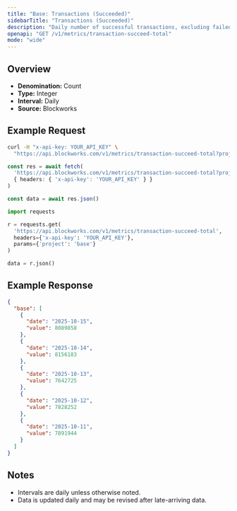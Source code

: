 ```yaml
---
title: "Base: Transactions (Succeeded)"
sidebarTitle: "Transactions (Succeeded)"
description: "Daily number of successful transactions, excluding failed transactions."
openapi: "GET /v1/metrics/transaction-succeed-total"
mode: "wide"
---
```


## Overview

- **Denomination:** Count
- **Type:** Integer
- **Interval:** Daily
- **Source:** Blockworks

## Example Request

<CodeGroup>

```bash cURL
curl -H "x-api-key: YOUR_API_KEY" \
  "https://api.blockworks.com/v1/metrics/transaction-succeed-total?project=base"
```

```typescript TypeScript
const res = await fetch(
  'https://api.blockworks.com/v1/metrics/transaction-succeed-total?project=base',
  { headers: { 'x-api-key': 'YOUR_API_KEY' } }
)

const data = await res.json()
```

```python Python
import requests

r = requests.get(
  'https://api.blockworks.com/v1/metrics/transaction-succeed-total',
  headers={'x-api-key': 'YOUR_API_KEY'},
  params={'project': 'base'}
)

data = r.json()
```

</CodeGroup>

## Example Response

```json
{
  "base": [
    {
      "date": "2025-10-15",
      "value": 8089858
    },
    {
      "date": "2025-10-14",
      "value": 8156183
    },
    {
      "date": "2025-10-13",
      "value": 7642725
    },
    {
      "date": "2025-10-12",
      "value": 7828252
    },
    {
      "date": "2025-10-11",
      "value": 7891944
    }
  ]
}
```

## Notes
- Intervals are daily unless otherwise noted.
- Data is updated daily and may be revised after late-arriving data.
